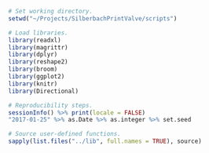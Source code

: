 ```r
# Set working directory.
setwd("~/Projects/SilberbachPrintValve/scripts")

# Load libraries.
library(readxl)
library(magrittr)
library(dplyr)
library(reshape2)
library(broom)
library(ggplot2)
library(knitr)
library(Directional)

# Reproducibility steps.
sessionInfo() %>% print(locale = FALSE)
"2017-01-25" %>% as.Date %>% as.integer %>% set.seed

# Source user-defined functions.
sapply(list.files("../lib", full.names = TRUE), source)
```
